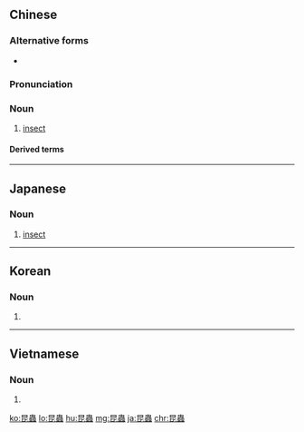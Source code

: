 {{also|昆虫}}
==Chinese==
{{zh-forms|s=昆虫}}

===Alternative forms===
* {{zh-l|䖵蟲}}

===Pronunciation===
{{zh-pron
|m=kūnchóng
|ma=Zh-kunchóng.ogg
|c=kwan1 cung4
|h=pfs=khûn-chhùng
|md=kŏng-tṳ̀ng
|mn=khun-thiông
|cat=n
}}

===Noun===
{{zh-noun}}

# [[insect]]

====Derived terms====
{{zh-der|昆蟲學}}

{{zh-cat|Intermediate|Insects}}

----

==Japanese==
{{ja-kanjitab|こん|ちゅう|yomi=o}}

===Noun===
{{ja-noun|こんちゅう|shin=昆虫}}

# [[insect]]

----

==Korean==
{{ko-hanjatab}}

===Noun===
{{ko-noun|hj|hangeul=곤충}}

# {{hanja form of|곤충|[[insect]]}}

----

==Vietnamese==
{{vi-hantutab}}

===Noun===
{{vi-hantu|pos=noun}}

# {{han tu form of|côn trùng|[[insect]]}}

[[ko:昆蟲]]
[[lo:昆蟲]]
[[hu:昆蟲]]
[[mg:昆蟲]]
[[ja:昆蟲]]
[[chr:昆蟲]]